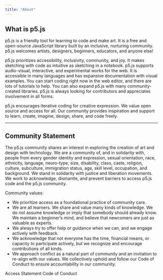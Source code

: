 ```yaml
---
title: "About"
---
```


## What is p5.js

<div class='text-body-large'>
p5.js is a friendly tool for learning to code and make art. It is a free and open-source JavaScript library built by an inclusive, nurturing community. p5.js welcomes artists, designers, beginners, educators, and anyone else!

p5.js prioritizes accessibility, inclusivity, community, and joy. It makes sketching with code as intuitive as sketching in a notebook. p5.js supports audio-visual, interactive, and experimental works for the web. It is accessible in many languages and has expansive documentation with visual examples. You can start coding right now in the web editor, and there are lots of tutorials to help. You can also expand p5.js with many community-created libraries. p5.js is always looking for contributors and appreciates involvement in all forms.

p5.js encourages iterative coding for creative expression. We value open source and access for all. Our community provides inspiration and support to learn, create, imagine, design, share, and code freely.
</div>

<hr class='full-bleed'/>

## Community Statement

<div class='text-body-large'>
The p5.js community shares an interest in exploring the creation of art and design with technology. We are a community of, and in solidarity with, people from every gender identity and expression, sexual orientation, race, ethnicity, language, neuro-type, size, disability, class, caste, religion, culture, subculture, immigration status, age, skill level, occupation, and background. We stand in solidarity with justice and liberation movements. We work to acknowledge, dismantle, and prevent barriers to access p5.js code and the p5.js community. 

Community values:
- We prioritize access as a foundational practice of community care. 
- We are all learners. We share and value many kinds of knowledge. We do not assume knowledge or imply that somebody should already know. We maintain a beginner’s mind, and believe that newcomers are just as valuable as experts. 
- We always try to offer help or guidance when we can, and we engage actively with feedback. 
- We acknowledge that not everyone has the time, financial means, or capacity to participate actively, but we recognize and encourage contributions of all kinds. 
- We approach conflict as a natural part of community and an invitation to re-align with our values. We collectively uphold and follow our Code of Conduct to ensure accountability in our community.
</div>

<div class='mt-xl'>
<LinkButton variant='link' url='/access'>Access Statement</LinkButton>
<LinkButton variant='link' url='/code-of-conduct'>Code of Conduct</LinkButton>
</div>